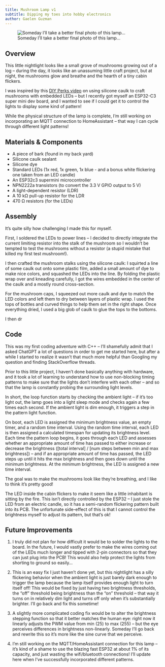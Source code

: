 ```yaml
---
title: Mushroom Lamp v1
subtitle: Dipping my toes into hobby electronics
author: Gaelen Guzman
---
```


![Someday I'll take a better final photo of this lamp...](/assets/images/MushroomLamp_v1/Final.png)

## Overview

This little nightlight looks like a small grove of mushrooms growing out of a log -- during the day, it looks like an unassuming little craft project, but at night, the mushrooms glow and breathe and the hearth of a tiny cabin flickers.

I was inspired by this [DIY Perks video](https://www.youtube.com/watch?v=D5LjGFkpApw){target="_blank"} on using silicone caulk to craft mushrooms with embedded LEDs -- but I recently got myself an ESP32-C3 super mini dev board, and I wanted to see if I could get it to control the lights to display some kind of pattern!

While the physical structure of the lamp is complete, I'm still working on incorporating an MQTT connection to HomeAssistant -- that way I can cycle through different light patterns!

## Materials & Components

* A piece of bark (found in my back yard)
* Silicone caulk sealant
* Silicone dye
* Standard LEDs  (1x red, 1x green, 1x blue - and a bonus white flickering one taken from an LED candle)
* An ESP32c3 supermini microcontroller
* NPN2222a transistors (to convert the 3.3 V GPIO output to 5 V)
* A light-dependent resistor (LDR)
* A 10 k&ohm; pull-up resistor for the LDR
* 470 &ohm; resistors (for the LEDs)

## Assembly

It's quite silly how challenging I made this for myself.

First, I soldered the LEDs to power lines -- I decided to directly integrate the current limiting resistor into the stalk of the mushroom so I wouldn't be tempted to test the mushrooms without a resistor (a stupid mistake that killed my first test mushroom!). 

I then crafted the mushroom stalks using the silicone caulk: I squirted a line of some caulk out onto some plastic film, added a small amount of dye to make nice colors, and squashed the LEDs into the line. By folding the plastic wrap over and kneading carefully, I got the wires embedded in the center of the caulk and a mostly round cross-section.

For the mushroom caps, I squeezed out more caulk and dye to match the LED colors and left them to dry between layers of plastic wrap. I used the tops of bottles and curved things to help them set in the right shape. Once everything dried, I used a big glob of caulk to glue the tops to the bottoms.

I then dr

## Code

This was my first coding adventure with C++ -- I'll shamefully admit that I asked ChatGPT a lot of questions in order to get me started here, but after a while I started to realize it wasn't that much more helpful than Googling my question and finding StackOverflow threads. 

Prior to this little project, I haven't done basically anything with hardware, and it took a lot of learning to understand how to use non-blocking timing patterns to make sure that the lights don't interfere with each other -- and so that the lamp is constantly probing the surrounding light levels.

In short, the loop function starts by checking the ambient light -- if it's too light out, the lamp goes into a light sleep mode and checks again a few times each second. If the ambient light is dim enough, it triggers a step in the pattern light function.

On boot, each LED is assigned the minimum brightness value, an empty timer, and a random time interval. Using the random time interval, each LED is then assigned a calculated timespan for updating its brightness level. Each time the pattern loop begins, it goes through each LED and assesses whether an appropriate amount of time has passed to either increase or decrease the brightness ([total interval] / [num steps between min and max brightness]) -- and if an appropriate amount of time has passed, the LED steps up until it hits the max brightness and then goes down until the minimum brightness. At the minimum brightness, the LED is assigned a new time interval.

The goal was to make the mushrooms look like they're breathing, and I like to think it's pretty good!

The LED inside the cabin flickers to make it seem like a little inhabitant is sitting by the fire. This isn't directly controlled by the ESP32 -- I just stole the LED from an electric candle, so it has a semi-random flickering pattern built into its PCB. The unfortunate side-effect of this is that I cannot control the brightness myself to adjust its pattern, but that's ok!

## Future Improvements

1. I truly did not plan for how difficult it would be to solder the lights to the board. In the future, I would vastly prefer to make the wires coming out of the LEDs much longer and tipped with 2-pin connectors so that they can just plug into the PCB! This would also help protect the lights from shorting to ground so easily...

2. This is an easy fix I just haven't done yet, but this nightlight has a silly flickering behavior when the ambient light is just barely dark enough to trigger the lamp because the lamp itself provides enough light to turn itself off! This would be fixed by just having two brightness thresholds, the "off" threshold being brightness than the "on" threshold -- that way it turns on in relatively dim light and turns off only when it's substantially brighter. I'll go back and fix this sometime!

3. A slightly more complicated coding fix would be to alter the brightness stepping function so that it better matches the human eye: right now it linearly adjusts the PWM value from min (25) to max (255) -- but the eye perceives differences in brightness non-linearly. Someday I'll go back and rewrite this so it's more like the sine curve that we perceive.

4. I'm still working on the MQTT/HomeAssistant connection for this lamp -- it's kind of a shame to use the blazing fast ESP32 at about 1% of its capacity, and just wasting the wifi/bluetooth connections! I'll update here when I've successfully incorporated different patterns.